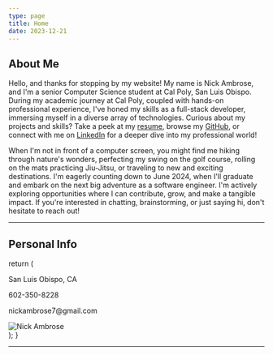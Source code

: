 ```yaml
---
type: page
title: Home
date: 2023-12-21
---
```


## About Me

Hello, and thanks for stopping by my website! My name is Nick Ambrose, and I'm a senior Computer Science student at Cal Poly, San Luis Obispo.
During my academic journey at Cal Poly, coupled with hands-on professional experience, I've honed my skills as a full-stack developer, 
immersing myself in a diverse array of technologies. Curious about my projects and skills? Take a peek at my [resume](/files/resume.pdf), 
browse my [GitHub](https://github.com/nickambrose7), or connect with me on [LinkedIn](https://www.linkedin.com/in/nick-ambrose-70a5101ba/) 
for a deeper dive into my professional world! 

When I'm not in front of 
a computer screen, you might find me hiking through nature's wonders, perfecting my swing on the golf course, rolling on the mats practicing Jiu-Jitsu, 
or traveling to new and exciting destinations. I'm eagerly counting down to June 2024, when I'll graduate and embark on the next big adventure as a software engineer. 
I'm actively exploring opportunities where I can contribute, grow, and make a tangible impact. If you're interested in chatting, brainstorming, or just saying hi, don't
hesitate to reach out!




---
## Personal Info

  return (
  <div style={{ display: 'flex', alignItems: 'flex-start', justifyContent: 'space-between' }}>
    <div className="personal-info-container" style={{ display: 'flex', alignItems: 'flex-start', justifyContent: 'left' }}>
      <div className="contact-info" style={{ display: 'flex', flexDirection: 'column', alignItems: 'flex-start' }}>
        <p style={{ marginBottom: '60px' }}><i className="bi bi-geo-alt-fill"></i> San Luis Obispo, CA</p>
        <p style={{ marginBottom: '60px' }}><i className="bi bi-telephone-fill"></i> 602-350-8228</p>
        <p style={{ marginBottom: '60px' }}><i className="bi bi-envelope-fill"></i> nickambrose7@gmail.com</p>
      </div>
    </div>
    <div className="picture" style={{ display: 'flex', alignItems: 'flex-start', justifyContent: 'right' }}>
      <div style={{ display: 'flex', flexDirection: 'column', alignItems: 'center' }}>
        <Image
          src="/images/headShot.jpg"
          alt="Nick Ambrose"
          width={250}
          height={400}
          priority
          className="next-image"
        />
        <div style={{ display: 'flex', flexDirection: 'row', alignItems: 'center', marginTop: '20px' }}>
          <a href="https://www.linkedin.com/in/nick-ambrose-70a5101ba/" target="_blank">
            <i className="bi bi-linkedin" style={{ fontSize: '2rem', marginBottom: '10px', margin: "30px" }}></i>
          </a>
          <a href="https://github.com/nickambrose7" target="_blank">
            <i className="bi bi-github" style={{ fontSize: '2rem', margin: "30px" }}></i>
          </a>
          <a href="/files/resume.pdf" target="_blank">
            <i className="bi bi-file-earmark-person" style={{ fontSize: '2rem', margin: "30px" }}></i>
          </a>
        </div>
      </div>
    </div>
  </div>
  );
}

<PersonalInfo />

---